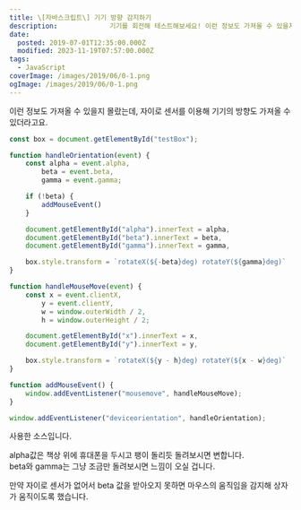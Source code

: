 ```yaml
---
title: \[자바스크립트\] 기기 방향 감지하기
description:             기기를 회전해 테스트해보세요! 이런 정보도 가져올 수 있을지 몰랐는데, 자이로 센서를 이용해 기기의 방향도 가져올 수 있더라고요. const box = document.getElementById(&quot;testBox&quot;); function handleOrientation(event) { const alpha = event.alpha, beta = event.beta, gamma = event.gamma; if (!beta) { addMouseEvent() } document.getElementById(&quot;alpha&quot;).innerText = alpha, document.getElementById(&quot;beta&quot;).innerText = beta, document.getElementById(&quot;gamma&quot;).innerText = gamma, box.style.transform
date:
  posted: 2019-07-01T12:35:00.000Z
  modified: 2023-11-19T07:57:00.000Z
tags:
  - JavaScript
coverImage: /images/2019/06/0-1.png
ogImage: /images/2019/06/0-1.png
---
```


이런 정보도 가져올 수 있을지 몰랐는데, 자이로 센서를 이용해 기기의 방향도 가져올 수 있더라고요.

```js
const box = document.getElementById("testBox");

function handleOrientation(event) {
    const alpha = event.alpha,
        beta = event.beta,
        gamma = event.gamma;

    if (!beta) {
        addMouseEvent()
    }

    document.getElementById("alpha").innerText = alpha,
    document.getElementById("beta").innerText = beta,
    document.getElementById("gamma").innerText = gamma,

    box.style.transform = `rotateX(${-beta}deg) rotateY(${gamma}deg)`
}

function handleMouseMove(event) {
    const x = event.clientX,
        y = event.clientY,
        w = window.outerWidth / 2,
        h = window.outerHeight / 2;

    document.getElementById("x").innerText = x,
    document.getElementById("y").innerText = y,

    box.style.transform = `rotateX(${y - h}deg) rotateY(${x - w}deg)`
}

function addMouseEvent() {
    window.addEventListener("mousemove", handleMouseMove);
}

window.addEventListener("deviceorientation", handleOrientation);
```

사용한 소스입니다.

alpha값은 책상 위에 휴대폰을 두시고 팽이 돌리듯 돌려보시면 변합니다.  
beta와 gamma는 그냥 조금만 돌려보시면 느낌이 오실 겁니다.

만약 자이로 센서가 없어서 beta 값을 받아오지 못하면 마우스의 움직임을 감지해 상자가 움직이도록 했습니다.